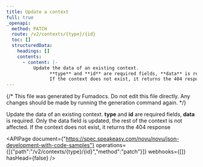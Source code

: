 ```yaml
---
title: Update a context
full: true
_openapi:
  method: PATCH
  route: /v2/contexts/{type}/{id}
  toc: []
  structuredData:
    headings: []
    contents:
      - content: |-
          Update the data of an existing context.
                **type** and **id** are required fields, **data** is required. Only the data field is updated, the rest of the context is not affected.
                If the context does not exist, it returns the 404 response
---
```


{/* This file was generated by Fumadocs. Do not edit this file directly. Any changes should be made by running the generation command again. */}

Update the data of an existing context.
      **type** and **id** are required fields, **data** is required. Only the data field is updated, the rest of the context is not affected.
      If the context does not exist, it returns the 404 response

<APIPage document={"https://spec.speakeasy.com/novu/novu/json-development-with-code-samples"} operations={[{"path":"/v2/contexts/{type}/{id}","method":"patch"}]} webhooks={[]} hasHead={false} />